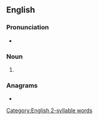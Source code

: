 {{also|abbés|Abbés}}
==English==

===Pronunciation===
* {{IPA|/ˈæbeɪz/|/əˈbeɪz|lang=en}}
{{rfap|lang=en}}

===Noun===
{{head|en|noun plural form}}

# {{plural of|abbe|lang=en}}

===Anagrams===
* {{anagrams|en|babes}}

[[Category:English 2-syllable words]]